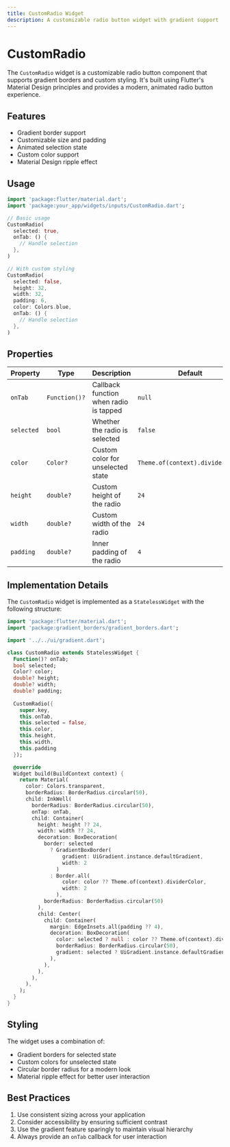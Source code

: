```yaml
---
title: CustomRadio Widget
description: A customizable radio button widget with gradient support
---
```



# CustomRadio

The `CustomRadio` widget is a customizable radio button component that supports gradient borders and custom styling. It's built using Flutter's Material Design principles and provides a modern, animated radio button experience.

## Features

- Gradient border support
- Customizable size and padding
- Animated selection state
- Custom color support
- Material Design ripple effect

## Usage

```dart
import 'package:flutter/material.dart';
import 'package:your_app/widgets/inputs/CustomRadio.dart';

// Basic usage
CustomRadio(
  selected: true,
  onTab: () {
    // Handle selection
  },
)

// With custom styling
CustomRadio(
  selected: false,
  height: 32,
  width: 32,
  padding: 6,
  color: Colors.blue,
  onTab: () {
    // Handle selection
  },
)
```

## Properties

| Property | Type | Description | Default |
|----------|------|-------------|---------|
| `onTab` | `Function()?` | Callback function when radio is tapped | `null` |
| `selected` | `bool` | Whether the radio is selected | `false` |
| `color` | `Color?` | Custom color for unselected state | `Theme.of(context).dividerColor` |
| `height` | `double?` | Custom height of the radio | `24` |
| `width` | `double?` | Custom width of the radio | `24` |
| `padding` | `double?` | Inner padding of the radio | `4` |

## Implementation Details

The `CustomRadio` widget is implemented as a `StatelessWidget` with the following structure:

```dart
import 'package:flutter/material.dart';
import 'package:gradient_borders/gradient_borders.dart';

import '../../ui/gradient.dart';

class CustomRadio extends StatelessWidget {
  Function()? onTab;
  bool selected;
  Color? color;
  double? height;
  double? width;
  double? padding;
  
  CustomRadio({
    super.key, 
    this.onTab, 
    this.selected = false,
    this.color, 
    this.height, 
    this.width, 
    this.padding
  });

  @override
  Widget build(BuildContext context) {
    return Material(
      color: Colors.transparent,
      borderRadius: BorderRadius.circular(50),
      child: InkWell(
        borderRadius: BorderRadius.circular(50),
        onTap: onTab,
        child: Container(
          height: height ?? 24,
          width: width ?? 24,
          decoration: BoxDecoration(
            border: selected 
              ? GradientBoxBorder(
                  gradient: UiGradient.instance.defaultGradient,
                  width: 2
                ) 
              : Border.all(
                  color: color ?? Theme.of(context).dividerColor, 
                  width: 2
                ),
            borderRadius: BorderRadius.circular(50)
          ),
          child: Center(
            child: Container(
              margin: EdgeInsets.all(padding ?? 4),
              decoration: BoxDecoration(
                color: selected ? null : color ?? Theme.of(context).dividerColor,
                borderRadius: BorderRadius.circular(50),
                gradient: selected ? UiGradient.instance.defaultGradient : null
              ),
            ),
          ),
        ),
      ),
    );
  }
}
```

## Styling

The widget uses a combination of:
- Gradient borders for selected state
- Custom colors for unselected state
- Circular border radius for a modern look
- Material ripple effect for better user interaction

## Best Practices

1. Use consistent sizing across your application
2. Consider accessibility by ensuring sufficient contrast
3. Use the gradient feature sparingly to maintain visual hierarchy
4. Always provide an `onTab` callback for user interaction 